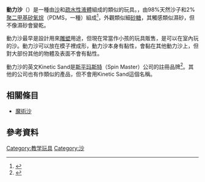 {{Refimprove|time=2019-05-11T17:28:12+00:00}}
'''動力沙'''（{{lang-en|Kinetic Sand}}）是一種由[[沙|沙]]和[[疏水性|疏水性]][[液體|液體]]組成的類似{{le|造型粘土|Modelling clay|玩具黏土}}的玩具。{{cn|動力沙是[[魔術沙|魔術沙]]的一種}}，由98%天然沙子和2%[[聚二甲基矽氧烷|聚二甲基矽氧烷]]（PDMS，一種{{le|矽油|Silicone oil}}）組成<ref>{{Cite web |url=https://www.ixueshu.com/document/58bbe52a1d6b38b214a4dc030e7d94c3.html |title=玩具或已进入永磁时代. 玩具世界, 2017(10):49-52. |access-date=2019-05-11 |archive-date=2019-05-11 |archive-url=https://web.archive.org/web/20190511172845/https://www.ixueshu.com/document/58bbe52a1d6b38b214a4dc030e7d94c3.html |dead-url=no }}</ref>，外觀類似細[[砂糖|砂糖]]，其觸感類似濕砂，但不像濕砂會變乾。

動力沙最早是設計用來[[雕塑|雕塑]]用途，但現在常當作小孩的玩具販售，是可以在室內玩的沙。動力沙可以放在模子裡成形，動力沙本身有黏性，會黏在其他動力沙上，但對大部份其他的物體及表面不會有黏性。

動力沙的英文Kinetic Sand是[[斯平玛斯特|斯平玛斯特]]（Spin Master）公司的註冊品牌<ref>{{Cite web |url=http://wabafun.eu/kinetic-sand/ |title=Kinetic Sand |access-date=2016-06-22 |archive-date=2016-06-07 |archive-url=https://web.archive.org/web/20160607200530/http://wabafun.eu/kinetic-sand/ |dead-url=yes }}</ref>。其他的公司也有作類似的產品，但不會用Kinetic Sand這個名稱。

==相關條目==
*[[魔術沙|魔術沙]]

==參考資料==
{{reflist}}

{{toy-stub}}

[[Category:教学玩具|Category:教学玩具]]
[[Category:沙|Category:沙]]